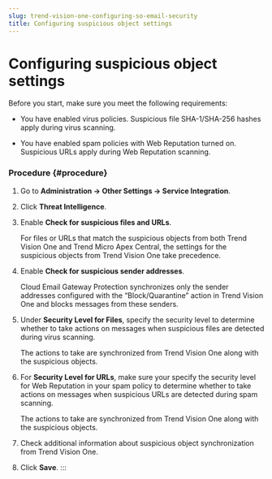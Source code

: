 ```yaml
---
slug: trend-vision-one-configuring-so-email-security
title: Configuring suspicious object settings
---
```

# Configuring suspicious object settings

Before you start, make sure you meet the following requirements:

- You have enabled virus policies. Suspicious file SHA-1/SHA-256 hashes apply during virus scanning.

- You have enabled spam policies with Web Reputation turned on. Suspicious URLs apply during Web Reputation scanning.

### Procedure {#procedure}

1.  Go to **Administration → Other Settings → Service Integration**.

2.  Click **Threat Intelligence**.

3.  Enable **Check for suspicious files and URLs**.

    For files or URLs that match the suspicious objects from both Trend Vision One and Trend Micro Apex Central, the settings for the suspicious objects from Trend Vision One take precedence.

4.  Enable **Check for suspicious sender addresses**.

    Cloud Email Gateway Protection synchronizes only the sender addresses configured with the “Block/Quarantine” action in Trend Vision One and blocks messages from these senders.

5.  Under **Security Level for Files**, specify the security level to determine whether to take actions on messages when suspicious files are detected during virus scanning.

    The actions to take are synchronized from Trend Vision One along with the suspicious objects.

6.  For **Security Level for URLs**, make sure your specify the security level for Web Reputation in your spam policy to determine whether to take actions on messages when suspicious URLs are detected during spam scanning.

    The actions to take are synchronized from Trend Vision One along with the suspicious objects.

7.  Check additional information about suspicious object synchronization from Trend Vision One.

8.  Click **Save**.
:::
